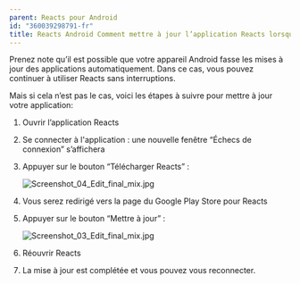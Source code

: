 ```yaml
---
parent: Reacts pour Android
id: "360039298791-fr"
title: Reacts Android Comment mettre à jour l’application Reacts lorsqu’une nouvelle version obligatoire est disponible
---
```

Prenez note qu’il est possible que votre appareil Android fasse les mises à jour des applications automatiquement. Dans ce cas, vous pouvez continuer à utiliser Reacts sans interruptions.

Mais si cela n’est pas le cas, voici les étapes à suivre pour mettre à jour votre application:

1.  Ouvrir l’application Reacts
2.  Se connecter à l'application : une nouvelle fenêtre “Échecs de connexion” s’affichera
      
    
3.  Appuyer sur le bouton “Télécharger Reacts” :
      
    ![Screenshot_04_Edit_final_mix.jpg](@assets/attachments/Screenshot_04_Edit_final_mix.jpg)
      
    
4.  Vous serez redirigé vers la page du Google Play Store pour Reacts
      
    
5.  Appuyer sur le bouton “Mettre à jour” :
      
    ![Screenshot_03_Edit_final_mix.jpg](@assets/attachments/Screenshot_03_Edit_final_mix.jpg)
6.  Réouvrir Reacts
7.  La mise à jour est complétée et vous pouvez vous reconnecter.
